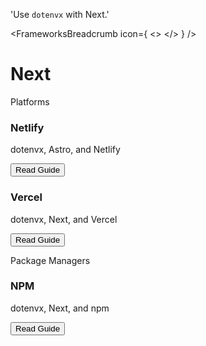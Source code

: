

  'Use `dotenvx` with Next.'

<FrameworksBreadcrumb icon={
  <>
    <NextIcon className="h-9 w-9 text-[#000000] dark:invert"/>
  </>
} />
# Next
<GuideHeading lead={description} />

<div className="my-16 xl:max-w-none">
  <Heading level={2} id="platforms">
    Platforms
  </Heading>
  <div className="not-prose mt-4 grid grid-cols-1 gap-x-6 gap-y-10 border-t border-zinc-900/5 pt-10 dark:border-white/5 sm:grid-cols-2 xl:max-w-none xl:grid-cols-3">
    <div key="netlify" className="flex flex-row-reverse gap-6">
      <div className="flex-auto">
        <h3 className="text-sm font-semibold text-zinc-900 dark:text-white">
          Netlify
        </h3>
        <p className="mt-1 text-sm text-zinc-600 dark:text-zinc-400">dotenvx, Astro, and Netlify</p>
        <p className="mt-4"><Button href="/docs/platforms/netlify" variant="text" arrow="right">Read Guide</Button></p>
      </div>
      <NetlifyIcon className="h-9 w-9 text-[#00C7B7]"/>
    </div>
    <div key="vercel" className="flex flex-row-reverse gap-6">
      <div className="flex-auto">
        <h3 className="text-sm font-semibold text-zinc-900 dark:text-white">
          Vercel
        </h3>
        <p className="mt-1 text-sm text-zinc-600 dark:text-zinc-400">dotenvx, Next, and Vercel</p>
        <p className="mt-4"><Button href="/docs/platforms/vercel" variant="text" arrow="right">Read Guide</Button></p>
      </div>
      <VercelIcon className="h-9 w-9 text-[#000000] dark:invert"/>
    </div>
  </div>
  <Heading level={2} id="package-managers">
    Package Managers
  </Heading>
  <div className="not-prose mt-4 grid grid-cols-1 gap-x-6 gap-y-10 border-t border-zinc-900/5 pt-10 dark:border-white/5 sm:grid-cols-2 xl:max-w-none xl:grid-cols-3">
    <div key="npm" className="flex flex-row-reverse gap-6">
      <div className="flex-auto">
        <h3 className="text-sm font-semibold text-zinc-900 dark:text-white">
          NPM
        </h3>
        <p className="mt-1 text-sm text-zinc-600 dark:text-zinc-400">dotenvx, Next, and npm</p>
        <p className="mt-4"><Button href="/docs/package-managers/npm#next" variant="text" arrow="right">Read Guide</Button></p>
      </div>
      <NpmIcon className="w-10 h-10 text-[#CB3837]" />
    </div>
  </div>
</div>
